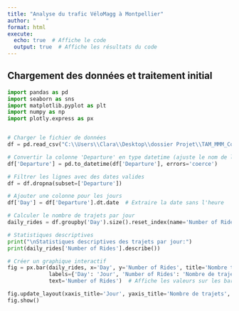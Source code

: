 ```yaml
---
title: "Analyse du trafic VéloMagg à Montpellier"
author: "   "
format: html
execute:
  echo: true  # Affiche le code
  output: true  # Affiche les résultats du code
---
```



## Chargement des données et traitement initial

```python
import pandas as pd
import seaborn as sns
import matplotlib.pyplot as plt
import numpy as np
import plotly.express as px


# Charger le fichier de données 
df = pd.read_csv("C:\\Users\\Clara\\Desktop\\dossier Projet\\TAM_MMM_CoursesVelomagg.csv")

# Convertir la colonne 'Departure' en type datetime (ajuste le nom de la colonne si nécessaire)
df['Departure'] = pd.to_datetime(df['Departure'], errors='coerce')

# Filtrer les lignes avec des dates valides
df = df.dropna(subset=['Departure'])

# Ajouter une colonne pour les jours
df['Day'] = df['Departure'].dt.date  # Extraire la date sans l'heure

# Calculer le nombre de trajets par jour
daily_rides = df.groupby('Day').size().reset_index(name='Number of Rides')

# Statistiques descriptives
print("\nStatistiques descriptives des trajets par jour:")
print(daily_rides['Number of Rides'].describe())

# Créer un graphique interactif
fig = px.bar(daily_rides, x='Day', y='Number of Rides', title='Nombre total de trajets par jour',
             labels={'Day': 'Jour', 'Number of Rides': 'Nombre de trajets'},
             text='Number of Rides')  # Affiche les valeurs sur les barres

fig.update_layout(xaxis_title='Jour', yaxis_title='Nombre de trajets', showlegend=False)
fig.show()
```
